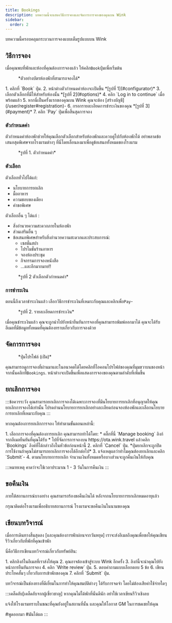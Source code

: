 ```yaml
---
title: Bookings
description: บทความนี้จะแสดงวิธีการจองและจัดการการจองของคุณบน Wink
sidebar:
  order: 2
---
```


บทความนี้ครอบคลุมกระบวนการจองแบบเต็มรูปแบบบน Wink

## วิธีการจอง

เมื่อคุณพบที่พักและห้องที่คุณต้องการจองแล้ว ให้คลิก`Book`ปุ่มเพื่อเริ่มต้น

<figure>
  <CloudinaryImage width="350" height="819" resize="scale" quality="best" alt="บัตรห้องพักที่สามารถจองได้" src="academy/guest-room-card" errorImage="noimage_opaque_nyrtl0.png" />

  <figcaption>*ตัวอย่างบัตรห้องพักที่สามารถจองได้*</figcaption>
</figure>


<Steps>
  1. คลิกที่ `Book` ปุ่ม.
  2. หน้าต่างตัวกำหนดค่าห้องจะเปิดขึ้น *[รูปที่ 1](#configurator)*
  3. เลือกตัวเลือกที่มีให้สำหรับห้องนั้น *[รูปที่ 2](#options)*
  4. คลิก `Log in to continue` เมื่อพร้อมแล้ว
  5. หากนี่เป็นครั้งแรกของคุณบน Wink คุณจะต้อง [สร้างบัญชี](/user/register#registration)-
  6. กรอกรายละเอียดการชำระเงินของคุณ *[รูปที่ 3](#payment)*
  7. คลิก `Pay` ปุ่มเพื่อสิ้นสุดการจอง
</Steps>


### ตัวกำหนดค่า

ตัวกำหนดค่าห้องพักช่วยให้คุณเลือกตัวเลือกสำหรับห้องพักและควบคู่ไปกับห้องพักได้
อย่าพลาดข้อเสนอสุดพิเศษจากโรงแรมต่างๆ ที่นี่โดยเลื่อนลงมาเพื่อดูข้อเสนอทั้งหมดของโรงแรม

<figure>
  <CloudinaryImage width="700" height="1176" resize="scale" quality="best" alt="โปรแกรมกำหนดค่าห้อง" src="academy/room-configurator-1" errorImage="noimage_opaque_nyrtl0.png" />

  <figcaption>*รูปที่ 1. ตัวกำหนดค่า*</figcaption>
</figure>


### ตัวเลือก

ตัวเลือกทั่วไปได้แก่:

* นโยบายการยกเลิก
* มื้ออาหาร
* ความชอบของเตียง
* คำขอพิเศษ

ตัวเลือกอื่น ๆ ได้แก่ :

* สิ่งอำนวยความสะดวกภายในห้องพัก
* ส่วนเสริมอื่น ๆ
* ข้อเสนอพิเศษสำหรับสิ่งอำนวยความสะดวกและประสบการณ์:
  * เซสชั่นสปา
  * โปรโมชั่นร้านอาหาร
  * จองห้องประชุม
  * กิจกรรมการจองหนังสือ
  * ...และอีกมากมาย!!

<figure>
  <CloudinaryImage width="700" height="1176" resize="scale" quality="best" alt="โปรแกรมกำหนดค่าห้อง" src="academy/room-configurator-2" errorImage="noimage_opaque_nyrtl0.png" />

  <figcaption>*รูปที่ 2 ตัวเลือกตัวกำหนดค่า*</figcaption>
</figure>


### การชำระเงิน

ตอนนี้ถึงเวลาชำระเงินแล้ว เลือกวิธีการชำระเงินที่เหมาะกับคุณและคลิกเพื่อ`Pay`-

<figure>
  <CloudinaryImage width="700" height="1141" resize="scale" quality="best" alt="รายละเอียดการชำระเงิน" src="academy/payment-modal" errorImage="noimage_opaque_nyrtl0.png" />

  <figcaption>*รูปที่ 2. รายละเอียดการชำระเงิน*</figcaption>
</figure>


เมื่อคุณชำระเงินแล้ว คุณจะถูกนำไปยังหน้ายืนยันการจองที่คุณสามารถพิมพ์ออกมาได้
คุณจะได้รับอีเมลที่มีข้อมูลทั้งหมดที่คุณต้องทราบเกี่ยวกับการจองด้วย

## จัดการการจอง

<figure>
  <CloudinaryImage width="350" height="404" resize="scale" quality="best" alt="ปุ่มบัญชีเมื่อผ่านการตรวจสอบแล้ว" src="academy/account-button-auth-open" errorImage="noimage_opaque_nyrtl0.png" />

  <figcaption>*ปุ่มโปรไฟล์ (เปิด)*</figcaption>
</figure>


คุณสามารถดูการจองที่ผ่านมาและในอนาคตได้โดยคลิกที่ไอคอนโปรไฟล์ของคุณที่มุมขวาบนของหน้า จากนั้นคลิกที่`Bookings`.
หน้าต่างจะเปิดขึ้นเพื่อแสดงการจองของคุณตามลำดับที่เพิ่มขึ้น

## ยกเลิกการจอง

:::ข้อควรระวัง
คุณสามารถยกเลิกการจองได้เฉพาะการจองที่มีนโยบายการยกเลิกที่อนุญาตให้คุณยกเลิกการจองได้เท่านั้น โปรดอ่านนโยบายการยกเลิกอย่างละเอียดก่อนจองห้องพักและเลือกนโยบายการยกเลิกที่เหมาะกับคุณ
:::

หากคุณต้องการยกเลิกการจอง ให้ทำตามขั้นตอนเหล่านี้:

<Steps>
  1. เลือกการจองที่คุณต้องการยกเลิก คุณสามารถทำได้โดย:
     * คลิ๊กที่นี่ `Manage booking` ลิงก์จากอีเมลยืนยันที่คุณได้รับ
     * ไปที่จัดการการจองบน https://ota.wink.travel แล้วคลิก `Bookings` ลิงค์ที่ได้กล่าวถึงในหัวข้อก่อนหน้านี้
  2. คลิกที่ `Cancel` ปุ่ม. *ปุ่มยกเลิกจะถูกปิดการใช้งานถ้าคุณไม่สามารถยกเลิกการจองได้อีกต่อไป*
  3. แจ้งเหตุผลว่าทำไมคุณต้องยกเลิกและคลิก `Submit`-
  4. ตามนโยบายการยกเลิก จำนวนเงินทั้งหมดหรือบางส่วนจะถูกคืนเงินให้กับคุณ
</Steps>


:::หมายเหตุ
คาดว่าจะใช้เวลาประมาณ 1 - 3 วันในการคืนเงิน
:::

## ขอคืนเงิน

ภายใต้สถานการณ์บางอย่าง คุณสามารถร้องขอคืนเงินได้ หลังจากนโยบายการยกเลิกหมดอายุแล้ว

กรุณาติดต่อโรงแรมเพื่ออธิบายสถานการณ์ โรงแรมจะขอคืนเงินในนามของคุณ

## เขียนบทวิจารณ์

เมื่อการเดินทางสิ้นสุดลง \[และคุณต้องการพักผ่อนจากวันหยุด] เราจะส่งอีเมลถึงคุณเพื่อขอให้คุณเขียนรีวิวเกี่ยวกับที่พักที่คุณเข้าพัก

นี่คือวิธีการเขียนบทวิจารณ์เกี่ยวกับทรัพย์สิน:

<Steps>
  1. คลิกลิงก์ในอีเมลที่เราส่งให้คุณ
  2. คุณอาจต้องเข้าสู่ระบบ Wink อีกครั้ง
  3. ลิงก์นี้จะนำคุณไปยังหน้าการยืนยันการจอง
  4. คลิก `Write review` ปุ่ม.
  5. ตอบคำถามแบบเลือกตอบ 5 ข้อ
  6. เขียนประโยคสั้นๆ เกี่ยวกับการเข้าพักของคุณ
  7. คลิกที่ `Submit` ปุ่ม.
</Steps>


บทวิจารณ์เป็นช่องทางที่ดีเยี่ยมในการทำให้คุณสมบัติต่างๆ ได้รับการจดจำ โดยไม่ต้องเสียค่าใช้จ่ายใดๆ

:::เคล็ดลับ\[เคล็ดลับจากผู้เชี่ยวชาญ]
หากคุณไม่ได้พักที่นั่นดีนัก อย่าใช้เวลาเขียนรีวิวเชิงลบ

แจ้งให้โรงแรมทราบในขณะที่คุณยังอยู่ในสถานที่นั้น และคุณให้โอกาส GM ในการชดเชยให้คุณ

\#พูดออกมา #มันได้ผล
:::

